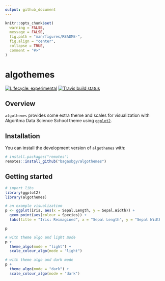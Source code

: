 ```yaml
---
output: github_document
---
```


<!-- README.md is generated from README.Rmd. Please edit that file -->

```r
knitr::opts_chunk$set(
  warning = FALSE,
  message = FALSE,
  fig.path = "man/figures/README-",
  fig.align = "center",
  collapse = TRUE,
  comment = "#>"
)
```

# algothemes

<!-- badges: start -->
[![Lifecycle: experimental](https://img.shields.io/badge/lifecycle-experimental-orange.svg)](https://www.tidyverse.org/lifecycle/#experimental)
[![Travis build status](https://travis-ci.org/bagasbgy/algothemes.svg?branch=master)](https://travis-ci.org/bagasbgy/algothemes)
<!-- badges: end -->

## Overview

`algothemes` provides some extra theme and scales for visualization with Algoritma Data Science School theme using [`ggplot2`](https://ggplot2.tidyverse.org).

## Installation

You can install the development version of `algothemes` with:

```r
# install.packages("remotes")
remotes::install_github("bagasbgy/algothemes")
```

## Getting started

```r
# import libs
library(ggplot2)
library(algothemes)

# an example visualization
p <- ggplot(iris, aes(x = Sepal.Length, y = Sepal.Width)) +
  geom_point(aes(colour = Species)) +
  labs(title = "Iris: Reimagined", x = "Sepal Length", y = "Sepal Width")

p
```

```r
# with theme algo and light mode
p +
  theme_algo(mode = "light") +
  scale_colour_algo(mode = "light")
```

```r
# with theme algo and dark mode
p +
  theme_algo(mode = "dark") +
  scale_colour_algo(mode = "dark")
```

